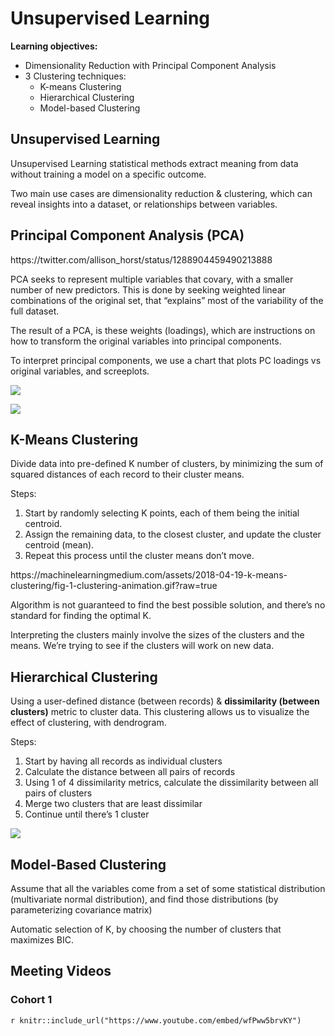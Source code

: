 # Unsupervised Learning

**Learning objectives:**

- Dimensionality Reduction with Principal Component Analysis 
- 3 Clustering techniques: 
  - K-means Clustering 
  - Hierarchical Clustering
  - Model-based Clustering


## Unsupervised Learning {.unnumbered}

Unsupervised Learning statistical methods extract meaning from data without training a model on a specific outcome.

Two main use cases are dimensionality reduction & clustering, which can reveal insights into a dataset, or relationships between variables.

## Principal Component Analysis (PCA) {.unnumbered}

https://twitter.com/allison_horst/status/1288904459490213888

PCA seeks to represent multiple variables that covary, with a smaller number of new predictors. This is done by seeking weighted linear combinations of the original set, that "explains" most of the variability of the full dataset.

The result of a PCA, is these weights (loadings), which are instructions on how to transform the original variables into principal components.

To interpret principal components, we use a chart that plots PC loadings vs original variables, and screeplots.

![](https://juliasilge.com/blog/best-hip-hop/index_files/figure-html/unnamed-chunk-11-1.png)

![](https://juliasilge.com/blog/best-hip-hop/index_files/figure-html/unnamed-chunk-14-1.png)

## K-Means Clustering {.unnumbered}

Divide data into pre-defined K number of clusters, by minimizing the sum of squared distances of each record to their cluster means.

Steps:

1. Start by randomly selecting K points, each of them being the initial centroid.
2. Assign the remaining data, to the closest cluster, and update the cluster centroid (mean).
3. Repeat this process until the cluster means don't move.

https://machinelearningmedium.com/assets/2018-04-19-k-means-clustering/fig-1-clustering-animation.gif?raw=true

Algorithm is not guaranteed to find the best possible solution, and there's no standard for finding the optimal K.

Interpreting the clusters mainly involve the sizes of the clusters and the means. We're trying to see if the clusters will work on new data.

## Hierarchical Clustering {.unnumbered}

Using a user-defined distance (between records) & **dissimilarity (between clusters)** metric to cluster data. This clustering allows us to visualize the effect of clustering, with dendrogram.

Steps:

1. Start by having all records as individual clusters
2. Calculate the distance between all pairs of records
3. Using 1 of 4 dissimilarity metrics, calculate the dissimilarity between all pairs of clusters
4. Merge two clusters that are least dissimilar
5. Continue until there's 1 cluster

![](https://r-graphics.org/R-Graphics-Cookbook-2e_files/figure-html/FIG-MISCGRAPH-DENDROGRAM-2.png)

## Model-Based Clustering {.unnumbered}

Assume that all the variables come from a set of some statistical distribution (multivariate normal distribution), and find those distributions (by parameterizing covariance matrix)

Automatic selection of K, by choosing the number of clusters that maximizes BIC.

## Meeting Videos

### Cohort 1

`r knitr::include_url("https://www.youtube.com/embed/wfPww5brvKY")`
